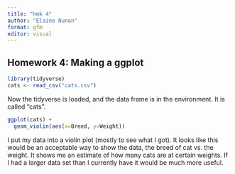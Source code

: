 ```yaml
---
title: "hmk 4"
author: "Elaine Nunan"
format: gfm
editor: visual
---
```


## Homework 4: Making a ggplot

```r
library(tidyverse)
cats <- read_csv("cats.csv")

```

Now the tidyverse is loaded, and the data frame is in the environment. It is called "cats".

```r
ggplot(cats) +
  geom_violin(aes(x=Breed, y=Weight))
```

I put my data into a violin plot (mostly to see what I got). It looks like this would be an acceptable way to show the data, the breed of cat vs. the weight. It shows me an estimate of how many cats are at certain weights. If I had a larger data set than I currently have it would be much more useful.
